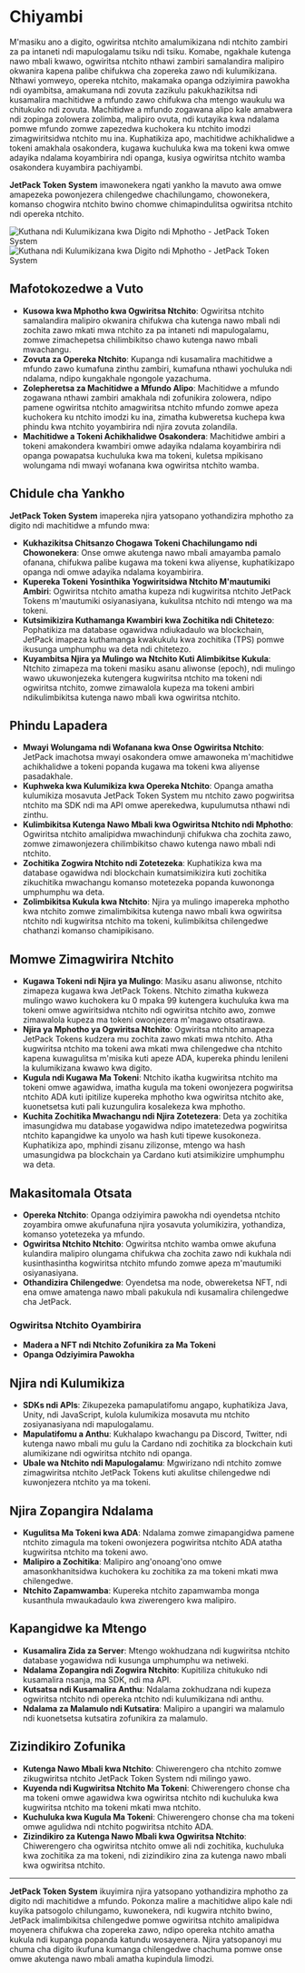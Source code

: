 
# Chiyambi

M'masiku ano a digito, ogwiritsa ntchito amalumikizana ndi ntchito zambiri za pa intaneti ndi mapulogalamu tsiku ndi tsiku. Komabe, ngakhale kutenga nawo mbali kwawo, ogwiritsa ntchito nthawi zambiri samalandira malipiro okwanira kapena palibe chifukwa cha zopereka zawo ndi kulumikizana. Nthawi yomweyo, opereka ntchito, makamaka opanga odziyimira pawokha ndi oyambitsa, amakumana ndi zovuta zazikulu pakukhazikitsa ndi kusamalira machitidwe a mfundo zawo chifukwa cha mtengo waukulu wa chitukuko ndi zovuta. Machitidwe a mfundo zogawana alipo kale amabwera ndi zopinga zolowera zolimba, malipiro ovuta, ndi kutayika kwa ndalama pomwe mfundo zomwe zapezedwa kuchokera ku ntchito imodzi zimagwiritsidwa ntchito mu ina. Kuphatikiza apo, machitidwe achikhalidwe a tokeni amakhala osakondera, kugawa kuchuluka kwa ma tokeni kwa omwe adayika ndalama koyambirira ndi opanga, kusiya ogwiritsa ntchito wamba osakondera kuyambira pachiyambi.

**JetPack Token System** imawonekera ngati yankho la mavuto awa omwe amapezeka powonjezera chilengedwe chachilungamo, chowonekera, komanso chogwira ntchito bwino chomwe chimapindulitsa ogwiritsa ntchito ndi opereka ntchito.

<Image src="/images/en/intro.svg" alt="Kuthana ndi Kulumikizana kwa Digito ndi Mphotho - JetPack Token System" width={700} height={534} className="dark:hidden"/>
<Image src="/images/en/intro-dark.svg" alt="Kuthana ndi Kulumikizana kwa Digito ndi Mphotho - JetPack Token System" width={700} height={534} className="hidden dark:block"/>

## Mafotokozedwe a Vuto

- **Kusowa kwa Mphotho kwa Ogwiritsa Ntchito**: Ogwiritsa ntchito samalandira malipiro okwanira chifukwa cha kutenga nawo mbali ndi zochita zawo mkati mwa ntchito za pa intaneti ndi mapulogalamu, zomwe zimachepetsa chilimbikitso chawo kutenga nawo mbali mwachangu.
- **Zovuta za Opereka Ntchito**: Kupanga ndi kusamalira machitidwe a mfundo zawo kumafuna zinthu zambiri, kumafuna nthawi yochuluka ndi ndalama, ndipo kungakhale ngongole yazachuma.
- **Zolepheretsa za Machitidwe a Mfundo Alipo**: Machitidwe a mfundo zogawana nthawi zambiri amakhala ndi zofunikira zolowera, ndipo pamene ogwiritsa ntchito amagwiritsa ntchito mfundo zomwe apeza kuchokera ku ntchito imodzi ku ina, zimatha kubweretsa kuchepa kwa phindu kwa ntchito yoyambirira ndi njira zovuta zolandila.
- **Machitidwe a Tokeni Achikhalidwe Osakondera**: Machitidwe ambiri a tokeni amakondera kwambiri omwe adayika ndalama koyambirira ndi opanga powapatsa kuchuluka kwa ma tokeni, kuletsa mpikisano wolungama ndi mwayi wofanana kwa ogwiritsa ntchito wamba.

## Chidule cha Yankho

**JetPack Token System** imapereka njira yatsopano yothandizira mphotho za digito ndi machitidwe a mfundo mwa:

- **Kukhazikitsa Chitsanzo Chogawa Tokeni Chachilungamo ndi Chowonekera**: Onse omwe akutenga nawo mbali amayamba pamalo ofanana, chifukwa palibe kugawa ma tokeni kwa aliyense, kuphatikizapo opanga ndi omwe adayika ndalama koyambirira.
- **Kupereka Tokeni Yosinthika Yogwiritsidwa Ntchito M'mautumiki Ambiri**: Ogwiritsa ntchito amatha kupeza ndi kugwiritsa ntchito JetPack Tokens m'mautumiki osiyanasiyana, kukulitsa ntchito ndi mtengo wa ma tokeni.
- **Kutsimikizira Kuthamanga Kwambiri kwa Zochitika ndi Chitetezo**: Pophatikiza ma database ogawidwa ndiukadaulo wa blockchain, JetPack imapeza kuthamanga kwakukulu kwa zochitika (TPS) pomwe ikusunga umphumphu wa deta ndi chitetezo.
- **Kuyambitsa Njira ya Mulingo wa Ntchito Kuti Alimbikitse Kukula**: Ntchito zimapeza ma tokeni masiku asanu aliwonse (epoch), ndi mulingo wawo ukuwonjezeka kutengera kugwiritsa ntchito ma tokeni ndi ogwiritsa ntchito, zomwe zimawalola kupeza ma tokeni ambiri ndikulimbikitsa kutenga nawo mbali kwa ogwiritsa ntchito.

## Phindu Lapadera

- **Mwayi Wolungama ndi Wofanana kwa Onse Ogwiritsa Ntchito**: JetPack imachotsa mwayi osakondera omwe amawoneka m'machitidwe achikhalidwe a tokeni popanda kugawa ma tokeni kwa aliyense pasadakhale.
- **Kuphweka kwa Kulumikiza kwa Opereka Ntchito**: Opanga amatha kulumikiza mosavuta JetPack Token System mu ntchito zawo pogwiritsa ntchito ma SDK ndi ma API omwe aperekedwa, kupulumutsa nthawi ndi zinthu.
- **Kulimbikitsa Kutenga Nawo Mbali kwa Ogwiritsa Ntchito ndi Mphotho**: Ogwiritsa ntchito amalipidwa mwachindunji chifukwa cha zochita zawo, zomwe zimawonjezera chilimbikitso chawo kutenga nawo mbali ndi ntchito.
- **Zochitika Zogwira Ntchito ndi Zotetezeka**: Kuphatikiza kwa ma database ogawidwa ndi blockchain kumatsimikizira kuti zochitika zikuchitika mwachangu komanso motetezeka popanda kuwononga umphumphu wa deta.
- **Zolimbikitsa Kukula kwa Ntchito**: Njira ya mulingo imapereka mphotho kwa ntchito zomwe zimalimbikitsa kutenga nawo mbali kwa ogwiritsa ntchito ndi kugwiritsa ntchito ma tokeni, kulimbikitsa chilengedwe chathanzi komanso chamipikisano.

## Momwe Zimagwirira Ntchito

- **Kugawa Tokeni ndi Njira ya Mulingo**: Masiku asanu aliwonse, ntchito zimapeza kugawa kwa JetPack Tokens. Ntchito zimatha kukweza mulingo wawo kuchokera ku 0 mpaka 99 kutengera kuchuluka kwa ma tokeni omwe agwiritsidwa ntchito ndi ogwiritsa ntchito awo, zomwe zimawalola kupeza ma tokeni owonjezera m'magawo otsatirawa.
- **Njira ya Mphotho ya Ogwiritsa Ntchito**: Ogwiritsa ntchito amapeza JetPack Tokens kudzera mu zochita zawo mkati mwa ntchito. Atha kugwiritsa ntchito ma tokeni awa mkati mwa chilengedwe cha ntchito kapena kuwagulitsa m'misika kuti apeze ADA, kupereka phindu lenileni la kulumikizana kwawo kwa digito.
- **Kugula ndi Kugawa Ma Tokeni**: Ntchito ikatha kugwiritsa ntchito ma tokeni omwe agawidwa, imatha kugula ma tokeni owonjezera pogwiritsa ntchito ADA kuti ipitilize kupereka mphotho kwa ogwiritsa ntchito ake, kuonetsetsa kuti pali kuzungulira kosalekeza kwa mphotho.
- **Kuchita Zochitika Mwachangu ndi Njira Zotetezera**: Deta ya zochitika imasungidwa mu database yogawidwa ndipo imatetezedwa pogwiritsa ntchito kapangidwe ka unyolo wa hash kuti tipewe kusokoneza. Kuphatikiza apo, mphindi zisanu zilizonse, mtengo wa hash umasungidwa pa blockchain ya Cardano kuti atsimikizire umphumphu wa deta.

## Makasitomala Otsata

- **Opereka Ntchito**: Opanga odziyimira pawokha ndi oyendetsa ntchito zoyambira omwe akufunafuna njira yosavuta yolumikizira, yothandiza, komanso yotetezeka ya mfundo.
- **Ogwiritsa Ntchito Ntchito**: Ogwiritsa ntchito wamba omwe akufuna kulandira malipiro olungama chifukwa cha zochita zawo ndi kukhala ndi kusinthasintha kogwiritsa ntchito mfundo zomwe apeza m'mautumiki osiyanasiyana.
- **Othandizira Chilengedwe**: Oyendetsa ma node, obwereketsa NFT, ndi ena omwe amatenga nawo mbali pakukula ndi kusamalira chilengedwe cha JetPack.

### Ogwiritsa Ntchito Oyambirira

- **Madera a NFT ndi Ntchito Zofunikira za Ma Tokeni**
- **Opanga Odziyimira Pawokha**

## Njira ndi Kulumikiza

- **SDKs ndi APIs**: Zikupezeka pamapulatifomu angapo, kuphatikiza Java, Unity, ndi JavaScript, kulola kulumikiza mosavuta mu ntchito zosiyanasiyana ndi mapulogalamu.
- **Mapulatifomu a Anthu**: Kukhalapo kwachangu pa Discord, Twitter, ndi kutenga nawo mbali mu gulu la Cardano ndi zochitika za blockchain kuti alumikizane ndi ogwiritsa ntchito ndi opanga.
- **Ubale wa Ntchito ndi Mapulogalamu**: Mgwirizano ndi ntchito zomwe zimagwiritsa ntchito JetPack Tokens kuti akulitse chilengedwe ndi kuwonjezera ntchito ya ma tokeni.

## Njira Zopangira Ndalama

- **Kugulitsa Ma Tokeni kwa ADA**: Ndalama zomwe zimapangidwa pamene ntchito zimagula ma tokeni owonjezera pogwiritsa ntchito ADA atatha kugwiritsa ntchito ma tokeni awo.
- **Malipiro a Zochitika**: Malipiro ang'onoang'ono omwe amasonkhanitsidwa kuchokera ku zochitika za ma tokeni mkati mwa chilengedwe.
- **Ntchito Zapamwamba**: Kupereka ntchito zapamwamba monga kusanthula mwaukadaulo kwa ziwerengero kwa malipiro.

## Kapangidwe ka Mtengo

- **Kusamalira Zida za Server**: Mtengo wokhudzana ndi kugwiritsa ntchito database yogawidwa ndi kusunga umphumphu wa netiweki.
- **Ndalama Zopangira ndi Zogwira Ntchito**: Kupitiliza chitukuko ndi kusamalira nsanja, ma SDK, ndi ma API.
- **Kutsatsa ndi Kusamalira Anthu**: Ndalama zokhudzana ndi kupeza ogwiritsa ntchito ndi opereka ntchito ndi kulumikizana ndi anthu.
- **Ndalama za Malamulo ndi Kutsatira**: Malipiro a upangiri wa malamulo ndi kuonetsetsa kutsatira zofunikira za malamulo.

## Zizindikiro Zofunika

- **Kutenga Nawo Mbali kwa Ntchito**: Chiwerengero cha ntchito zomwe zikugwiritsa ntchito JetPack Token System ndi milingo yawo.
- **Kuyenda ndi Kugwiritsa Ntchito Ma Tokeni**: Chiwerengero chonse cha ma tokeni omwe agawidwa kwa ogwiritsa ntchito ndi kuchuluka kwa kugwiritsa ntchito ma tokeni mkati mwa ntchito.
- **Kuchuluka kwa Kugula Ma Tokeni**: Chiwerengero chonse cha ma tokeni omwe agulidwa ndi ntchito pogwiritsa ntchito ADA.
- **Zizindikiro za Kutenga Nawo Mbali kwa Ogwiritsa Ntchito**: Chiwerengero cha ogwiritsa ntchito omwe ali ndi zochitika, kuchuluka kwa zochitika za ma tokeni, ndi zizindikiro zina za kutenga nawo mbali kwa ogwiritsa ntchito.

---

**JetPack Token System** ikuyimira njira yatsopano yothandizira mphotho za digito ndi machitidwe a mfundo. Pokonza malire a machitidwe alipo kale ndi kuyika patsogolo chilungamo, kuwonekera, ndi kugwira ntchito bwino, JetPack imalimbikitsa chilengedwe pomwe ogwiritsa ntchito amalipidwa moyenera chifukwa cha zopereka zawo, ndipo opereka ntchito amatha kukula ndi kupanga popanda katundu wosayenera. Njira yatsopanoyi mu chuma cha digito ikufuna kumanga chilengedwe chachuma pomwe onse omwe akutenga nawo mbali amatha kupindula limodzi.
